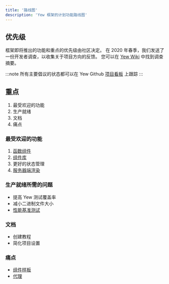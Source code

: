 ```yaml
---
title: '路线图'
description: 'Yew 框架的计划功能路线图'
---
```


## 优先级

框架即将推出的功能和重点的优先级由社区决定。
在 2020 年春季，我们发送了一份开发者调查，以收集关于项目方向的反馈。
您可以在 [Yew Wiki](https://github.com/yewstack/yew/wiki/Dev-Survey-%5BSpring-2020%5D) 中找到调查摘要。

:::note
所有主要倡议的状态都可以在 Yew Github [项目看板](https://github.com/yewstack/yew/projects) 上跟踪
:::

## 重点

1. 最受欢迎的功能
2. 生产就绪
3. 文档
4. 痛点

### 最受欢迎的功能

1. [函数组件](https://github.com/yewstack/yew/projects/3)
2. [组件库](https://github.com/yewstack/yew/projects/4)
3. 更好的状态管理
4. [服务器端渲染](https://github.com/yewstack/yew/projects/5)

### 生产就绪所需的问题

-   提高 Yew 测试覆盖率
-   减小二进制文件大小
-   [性能基准测试](https://github.com/yewstack/yew/issues/5)

### 文档

-   创建教程
-   简化项目设置

### 痛点

-   [组件样板](https://github.com/yewstack/yew/issues/830)
-   [代理](https://github.com/yewstack/yew/projects/6)